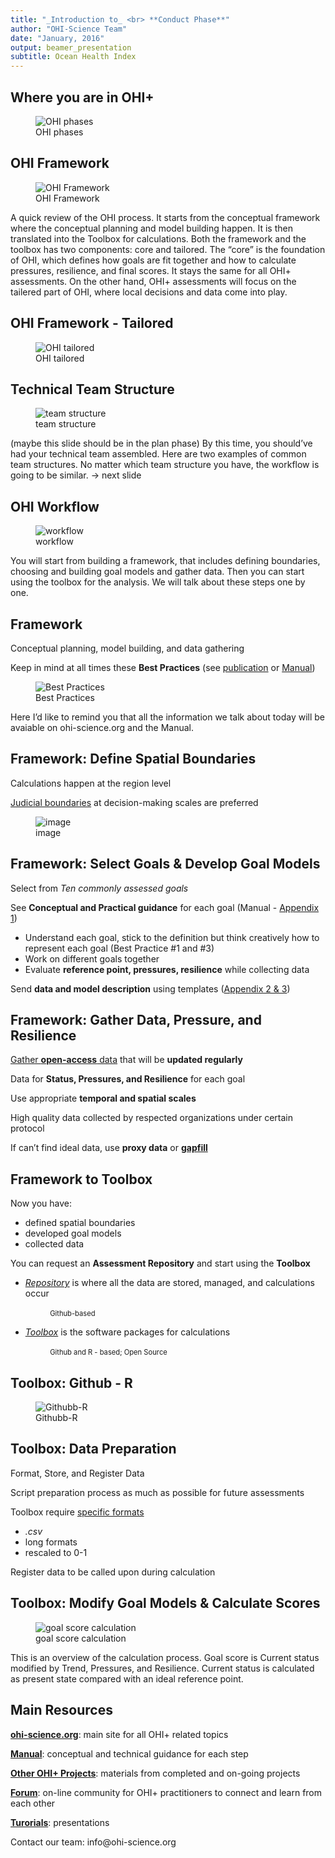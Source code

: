 ```yaml
---
title: "_Introduction to_ <br> **Conduct Phase**"
author: "OHI-Science Team"
date: "January, 2016"
output: beamer_presentation
subtitle: Ocean Health Index
---
```


## Where you are in OHI+
![OHI phases](https://docs.google.com/drawings/d/1-slOK7zdYyL3054HB5CLUCnM0rq1kCUQCB5u12jhUdw/pub?w=960&h=600)

## OHI Framework
![OHI Framework](https://docs.google.com/drawings/d/1XAx6M3Qh5EWEG8CIXykFr7dskVTttBdLOBPguIVZ-pk/pub?w=900&h=480)

<div class="notes">
A quick review of the OHI process. It starts from the conceptual framework where the conceptual planning and model building happen. It is then translated into the Toolbox for calculations. Both the framework and the toolbox has two components: core and tailored. The "core" is the foundation of OHI, which defines how goals are fit together and how to calculate pressures, resilience, and final scores. It stays the same for all OHI+ assessments. On the other hand, OHI+ assessments will focus on the tailered part of OHI, where local decisions and data come into play. 

</div>


## OHI Framework - Tailored
![OHI tailored](https://docs.google.com/drawings/d/1-H2uHSNf1Qk3O5sudhQHREy8F_OZpnobzTKHm2i-sHM/pub?w=624&h=480)

## Technical Team Structure
![team structure](https://docs.google.com/drawings/d/1akDCmVFkQNQxDM2DARaZKFUWwZ75dC5H45heuD14Xvg/pub?w=960&h=500)

<div class="notes">
(maybe this slide should be in the plan phase) By this time, you should've had your technical team assembled. Here are two examples of common team structures. No matter which team structure you have, the workflow is going to be similar. -> next slide

</div>


## OHI Workflow
![workflow](https://docs.google.com/drawings/d/1NCcfc24vlQjL4PJ4MltPmIgjgshfTkrZuUTcIqDUHeI/pub?w=960&h=500)

<div class="notes">
You will start from building a framework, that includes defining boundaries, choosing and building goal models and gather data. Then you can start using the toolbox for the analysis. We will talk about these steps one by one. 
</div>

## Framework
Conceptual planning, model building, and data gathering

Keep in mind at all times these **Best Practices** (see [publication](https://peerj.com/articles/1503/) or [Manual](http://ohi-science.org/manual/#best-practices-for-ohi-assessments))

 ![Best Practices](https://docs.google.com/drawings/d/1dUFAOVa2JfbKHyaq98yDYdtcDuEPyr10uNB_auz_Pdc/pub?w=768&h=420)

<div class="notes">
Here I'd like to remind you that all the information we talk about today will be avaiable on ohi-science.org and the Manual. 

</div>

## Framework: Define Spatial Boundaries
Calculations happen at the region level

[Judicial boundaries](http://ohi-science.org/manual/#defining-spatial-boundaries) at decision-making scales are preferred 

![image](https://docs.google.com/drawings/d/17qXZ8Ah6WPYhP1_RQOsIA5gHBNlP8mGAFcDIxkizM58/pub?w=960&h=420)

## Framework: Select Goals & Develop Goal Models 
Select from _Ten commonly assessed goals_

See **Conceptual and Practical guidance** for each goal (Manual - [Appendix 1](http://ohi-science.org/manual/#appendix-1-goal-models-reference-points-and-pressure-and-resilience))

  - Understand each goal, stick to the definition but think creatively how to represent each goal (Best Practice #1 and #3)
  - Work on different goals together
  - Evaluate **reference point, pressures, resilience** while collecting data 
  
Send **data and model description** using templates ([Appendix 2 & 3](http://ohi-science.org/manual/#appendix-2-instructions-for-preparing-data-files-for-the-ohi-toolbox))

## Framework: Gather Data, Pressure, and Resilience
[Gather **open-access** data](http://ohi-science.org/manual/#discovering-and-gathering-input-information) that will be **updated regularly**

Data for **Status, Pressures, and Resilience** for each goal

Use appropriate **temporal and spatial scales**

High quality data collected by respected organizations under certain protocol

If can't find ideal data, use **proxy data** or [**gapfill**](http://ohi-science.org/manual/#gapfilling)

## Framework to Toolbox
Now you have:

- defined spatial boundaries
- developed goal models
- collected data

You can request an **Assessment Repository** and start using the **Toolbox**

- [_Repository_](http://ohi-science.org/manual/#file-system-organization) is where all the data are stored, managed, and calculations occur
   
   &nbsp;&nbsp; &nbsp; &nbsp;&nbsp; &nbsp; <span style="font-size:80%"> Github-based </span>
 
- [_Toolbox_](http://ohi-science.org/manual/#the-ocean-health-index-toolbox) is the software packages for calculations

   &nbsp;&nbsp; &nbsp; &nbsp;&nbsp; &nbsp; <span style="font-size:80%"> Github and R - based; Open Source </span>

  
## Toolbox: Github - R 

![Githubb-R](https://docs.google.com/drawings/d/1iwVUEBSlFEfSCi8Pw2sMgTl5zANkjcSCGE83kGxElaY/pub?h=500)


## Toolbox: Data Preparation 
Format, Store, and Register Data 

Script preparation process as much as possible for future assessments 

Toolbox require [specific formats](http://ohi-science.org/manual/#formatting-data-for-the-toolbox)

  - _.csv_ 
  - long formats
  - rescaled to 0-1 
  
Register data to be called upon during calculation

## Toolbox: Modify Goal Models & Calculate Scores

![goal score calculation](https://docs.google.com/drawings/d/1t0SEZbFl8hhXrOdTRC-JKL1humnnmzdTDs5NL16anio/pub?w=860&h=600)

<div class="notes">
This is an overview of the calculation process. Goal score is Current status modified by Trend, Pressures, and Resilience. Current status is calculated as present state compared with an ideal reference point. 
</div>
 
## Main Resources 

[**ohi-science.org**](ohi-science.org): main site for all OHI+ related topics

[**Manual**](http://ohi-science.org/manual/): conceptual and technical guidance for each step 

[**Other OHI+ Projects**](http://ohi-science.org/projects/): materials from completed and on-going projects 

[**Forum**](http://ohi-science.org/forum/): on-line community for OHI+ practitioners to connect and learn from each other

[**Turorials**](http://ohi-science.org/resources/downloads/): presentations

Contact our team: info@ohi-science.org



